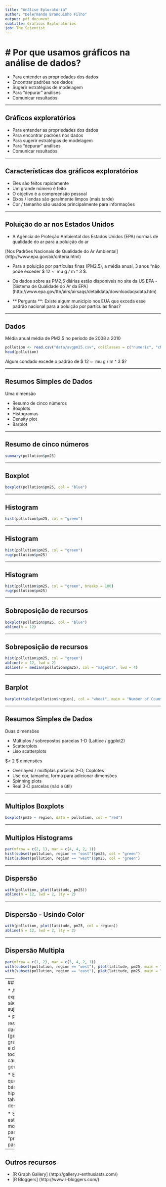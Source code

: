 ```yaml
---
title: "Análise Eploratória"
author: "Delermando Branquinho Filho"
output: pdf_document
subtitle: Gráficos Exploratórios
job: The Scientist
---
```


# # Por que usamos gráficos na análise de dados?

* Para entender as propriedades dos dados
* Encontrar padrões nos dados
* Sugerir estratégias de modelagem
* Para "depurar" análises
* Comunicar resultados

---

## Gráficos exploratórios

* Para entender as propriedades dos dados 
* Para encontrar padrões nos dados 
* Para sugerir estratégias de modelagem 
* Para "depurar" análises 
* Comunicar resultados

---

## Características dos gráficos exploratórios

* Eles são feitos rapidamente
* Um grande número é feito
* O objetivo é a compreensão pessoal
* Eixos / lendas são geralmente limpos (mais tarde)
* Cor / tamanho são usados principalmente para informações

---

## Poluição do ar nos Estados Unidos

* A Agência de Proteção Ambiental dos Estados Unidos (EPA) normas de qualidade do ar para a poluição do ar

[Nos Padrões Nacionais de Qualidade do Ar Ambiental] (http://www.epa.gov/air/criteria.html)

* Para a poluição por partículas finas (PM2.5), a média anual, 3 anos "não pode exceder $ 12 ~ \ mu g / m ^ 3 $.

* Os dados sobre as PM2,5 diárias estão disponíveis no site da US EPA - [Sistema de Qualidade do Ar da EPA] (http://www.epa.gov/ttn/airs/airsaqs/detaildata/downloadaqsdata.htm)

* ** Pergunta **: Existe algum município nos EUA que exceda esse padrão nacional para a poluição por partículas finas?

---

## Dados

Média anual média de PM2,5 no período de 2008 a 2010


```r
pollution <- read.csv("data/avgpm25.csv", colClasses = c("numeric", "character", "factor", "numeric", "numeric"))
head(pollution)
```

Algum condado excede o padrão de $ 12 ~ \ mu g / m ^ 3 $?

---

## Resumos Simples de Dados


Uma dimensão

* Resumo de cinco números
* Boxplots
* Histogramas
* Density plot
* Barplot

---

## Resumo de cinco números
```r
summary(pollution$pm25)
```

---

## Boxplot

```r
boxplot(pollution$pm25, col = "blue")
```

---

## Histogram

```r
hist(pollution$pm25, col = "green")
```

---

## Histogram

```r
hist(pollution$pm25, col = "green")
rug(pollution$pm25)
```

---

## Histogram

```r
hist(pollution$pm25, col = "green", breaks = 100)
rug(pollution$pm25)
```

---

## Sobreposição de recursos

```r
boxplot(pollution$pm25, col = "blue")
abline(h = 12)
```


---

## Sobreposição de recursos

```r
hist(pollution$pm25, col = "green")
abline(v = 12, lwd = 2)
abline(v = median(pollution$pm25), col = "magenta", lwd = 4)
```

---

## Barplot

```r
barplot(table(pollution$region), col = "wheat", main = "Number of Counties in Each Region")
```

---

## Resumos Simples de Dados

Duas dimensões

* Múltiplos / sobrepostos parcelas 1-D (Lattice / ggplot2)
* Scatterplots
* Liso scatterplots

$> 2 $ dimensões

* Overlayed / múltiplas parcelas 2-D; Coplotes
* Use cor, tamanho, forma para adicionar dimensões
* Spinning plots
* Real 3-D parcelas (não é útil)

---

## Multiplos Boxplots

```r
boxplot(pm25 ~ region, data = pollution, col = "red")
```

---

## Multiplos Histograms

```r
par(mfrow = c(2, 1), mar = c(4, 4, 2, 1))
hist(subset(pollution, region == "east")$pm25, col = "green")
hist(subset(pollution, region == "west")$pm25, col = "green")
```

---

## Dispersão

```r
with(pollution, plot(latitude, pm25))
abline(h = 12, lwd = 2, lty = 2)
```

---

## Dispersão - Usindo Color

```r
with(pollution, plot(latitude, pm25, col = region))
abline(h = 12, lwd = 2, lty = 2)
```

---

## Dispersão Multipla

```r
par(mfrow = c(1, 2), mar = c(5, 4, 2, 1))
with(subset(pollution, region == "west"), plot(latitude, pm25, main = "West"))
with(subset(pollution, region == "east"), plot(latitude, pm25, main = "East"))
```

---
## Resumo

* As parcelas exploratórias são "rápidas e sujas"

* Permite-lhe resumir os dados (geralmente graficamente) e destacar todas as características gerais

* Explorar questões básicas e hipóteses (e talvez descartá-los)

* Sugerir estratégias de modelagem para o "próximo passo"

---


## Outros recursos

* [R Graph Gallery] (http://gallery.r-enthusiasts.com/)
* [R Bloggers] (http://www.r-bloggers.com/)










